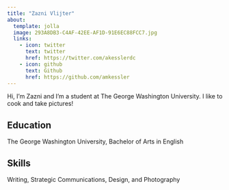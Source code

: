 ```yaml
---
title: "Zazni Vlijter"
about:
  template: jolla
  image: 293A8DB3-C4AF-42EE-AF1D-91E6EC88FCC7.jpg
  links:
    - icon: twitter
      text: twitter
      href: https://twitter.com/akesslerdc
    - icon: github
      text: Github
      href: https://github.com/amkessler
---
```


Hi, I'm Zazni and I'm a student at The George Washington University. I like to cook and take pictures!

## Education

The George Washington University, Bachelor of Arts in English

## Skills

Writing,
Strategic Communications,
Design, and
Photography 
